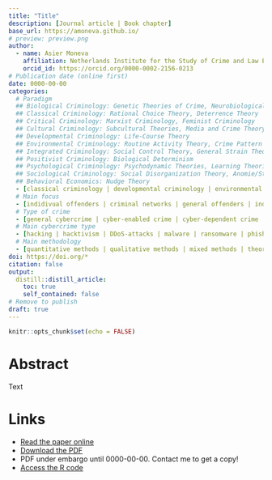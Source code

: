 ```yaml
---
title: "Title"
description: [Journal article | Book chapter]
base_url: https://amoneva.github.io/
# preview: preview.png
author:
  - name: Asier Moneva
    affiliation: Netherlands Institute for the Study of Crime and Law Enforcement (NSCR) & Centre of Expertise Cyber Security at The Hague University of Applied Sciences
    orcid_id: https://orcid.org/0000-0002-2156-0213
# Publication date (online first)
date: 0000-00-00
categories:
  # Paradigm
  ## Biological Criminology: Genetic Theories of Crime, Neurobiological Theories
  ## Classical Criminology: Rational Choice Theory, Deterrence Theory
  ## Critical Criminology: Marxist Criminology, Feminist Criminology
  ## Cultural Criminology: Subcultural Theories, Media and Crime Theory
  ## Developmental Criminology: Life-Course Theory
  ## Environmental Criminology: Routine Activity Theory, Crime Pattern Theory
  ## Integrated Criminology: Social Control Theory, General Strain Theory
  ## Positivist Criminology: Biological Determinism
  ## Psychological Criminology: Psychodynamic Theories, Learning Theories, Criminal Expertise Paradigm
  ## Sociological Criminology: Social Disorganization Theory, Anomie/Strain Theory, Social Learning Theories
  ## Behavioral Economics: Nudge Theory
  - [classical criminology | developmental criminology | environmental criminology | sociological criminology | cultural criminology | behavioral economics]
  # Main focus
  - [indidivual offenders | criminal networks | general offenders | individual victims | organizations | general victims | individual offenders and victims | crime contexts | crime trends]
  # Type of crime
  - [general cybercrime | cyber-enabled crime | cyber-dependent crime | traditional crime]
  # Main cybercrime type
  - [hacking | hacktivism | DDoS-attacks | malware | ransomware | phishing | data theft | harassment | hate speech | fraud | money muling | insider threats]
  # Main methodology
  - [quantitative methods | qualitative methods | mixed methods | theoretical]
doi: https://doi.org/*
citation: false
output:
  distill::distill_article:
    toc: true
    self_contained: false
# Remove to publish
draft: true
---
```


```r
knitr::opts_chunk$set(echo = FALSE)
```

# Abstract

Text

# Links

-   [Read the paper online](URL)
-   [Download the PDF](file.pdf)
-   PDF under embargo until 0000-00-00. Contact me to get a copy!
-   [Access the R code](URL)
